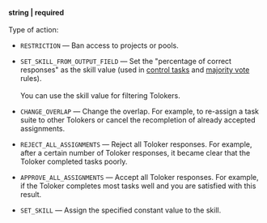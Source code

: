**string \| required**<br/><br/>Type of action:

- `RESTRICTION` — Ban access to projects or pools.
- `SET_SKILL_FROM_OUTPUT_FIELD` — Set the "percentage of correct responses" as the skill value (used in [control tasks](/docs-new/api/goldenset) and [majority vote](/docs-new/api/mv) rules).<br/><br/>    You can use the skill value for filtering Tolokers.

- `CHANGE_OVERLAP` — Change the overlap. For example, to re-assign a task suite to other Tolokers or cancel the recompletion of already accepted assignments.
- `REJECT_ALL_ASSIGNMENTS` — Reject all Toloker responses. For example, after a certain number of Toloker responses, it became clear that the Toloker completed tasks poorly.
- `APPROVE_ALL_ASSIGNMENTS` — Accept all Toloker responses. For example, if the Toloker completes most tasks well and you are satisfied with this result.
- `SET_SKILL` — Assign the specified constant value to the skill.